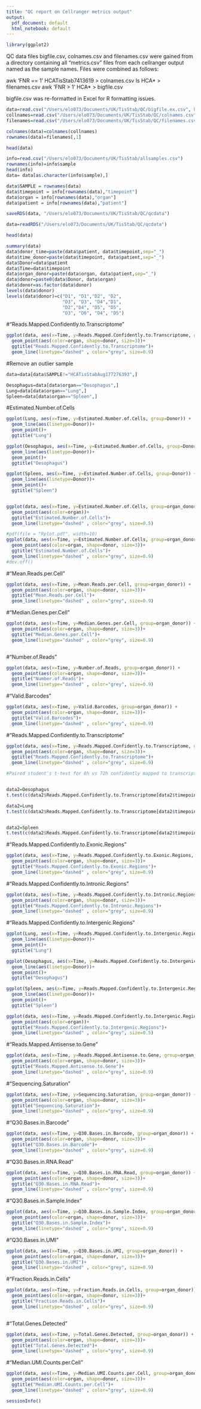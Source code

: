 ```yaml
---
title: "QC report on Cellranger metrics output"
output:
  pdf_document: default
  html_notebook: default
---
```



```r
library(ggplot2)
```


QC data files bigfile.csv, colnames.csv and filenames.csv were gained from a directory containing all "metrics.csv" files from each cellranger output named as the sample names. Files were combined as follows:

awk 'FNR == 1' HCATisStab7413619 > colnames.csv
ls HCA* > filenames.csv
awk 'FNR > 1' HCA* > bigfile.csv

bigfile.csv was re-formatted in Excel for R formatting issues.

```r

data=read.csv("/Users/elo073/Documents/UK/TisStab/QC/bigfile.ex.csv", header=FALSE)
collnames=read.csv("/Users/elo073/Documents/UK/TisStab/QC/colnames.csv")
filenames=read.csv("/Users/elo073/Documents/UK/TisStab/QC/filenames.csv", header=FALSE)

colnames(data)=colnames(collnames)
rownames(data)=filenames[,1]

head(data)

info=read.csv("/Users/elo073/Documents/UK/TisStab/allsamples.csv")
rownames(info)=info$sample
head(info)
data= data[as.character(info$sample),]

data$SAMPLE = rownames(data)
data$timepoint = info[rownames(data),"timepoint"]
data$organ = info[rownames(data),"organ"]
data$patient = info[rownames(data),"patient"]

saveRDS(data, "/Users/elo073/Documents/UK/TisStab/QC/qcdata")
```


```r
data=readRDS("/Users/elo073/Documents/UK/TisStab/QC/qcdata")

head(data)

summary(data)
data$donor_time=paste(data$patient, data$timepoint,sep="_")
data$time_donor=paste(data$timepoint, data$patient,sep="_")
data$Donor=data$patient
data$Time=data$timepoint
data$organ_donor=paste(data$organ, data$patient,sep="_")
data$donor=paste0(data$Donor, data$organ)
data$donor=as.factor(data$donor)
levels(data$donor)
levels(data$donor)=c("D1", "D1","D2", "D2",
                     "D3", "D3", "D4","D1",
                     "D2","D4", "D5", "D5",
                     "D3", "D6", "D4", "D5")

```

#"Reads.Mapped.Confidently.to.Transcriptome"   
```r

ggplot(data, aes(x=Time, y=Reads.Mapped.Confidently.to.Transcriptome, group=organ_donor)) +
  geom_point(aes(color=organ, shape=donor, size=3))+
  ggtitle("Reads.Mapped.Confidently.to.Transcriptome")+
  geom_line(linetype="dashed" , color="grey", size=0.9)
```

#Remove an outlier sample

```r
data=data[data$SAMPLE!="HCATisStabAug177276393",]

Oesophagus=data[data$organ=="Oesophagus",]
Lung=data[data$organ=="Lung",]
Spleen=data[data$organ=="Spleen",]
```



#Estimated.Number.of.Cells
```r

ggplot(Lung, aes(x=Time, y=Estimated.Number.of.Cells, group=Donor)) +
  geom_line(aes(linetype=Donor))+
  geom_point()+
  ggtitle("Lung")

ggplot(Oesophagus, aes(x=Time, y=Estimated.Number.of.Cells, group=Donor)) +
  geom_line(aes(linetype=Donor))+
  geom_point()+
  ggtitle("Oesophagus")

ggplot(Spleen, aes(x=Time, y=Estimated.Number.of.Cells, group=Donor)) +
  geom_line(aes(linetype=Donor))+
  geom_point()+
  ggtitle("Spleen")


ggplot(data, aes(x=Time, y=Estimated.Number.of.Cells, group=organ_donor)) +
  geom_point(aes(color=organ))+
  ggtitle("Estimated.Number.of.Cells")+
  geom_line(linetype="dashed" , color="grey", size=0.5)

#pdf(file = "Rplot.pdf", width=10)
ggplot(data, aes(x=Time, y=Estimated.Number.of.Cells, group=organ_donor)) +
  geom_point(aes(color=organ, shape=donor, size=3))+
  ggtitle("Estimated.Number.of.Cells")+
  geom_line(linetype="dashed" , color="grey", size=0.9)
#dev.off()


```

#"Mean.Reads.per.Cell"                           

```r

ggplot(data, aes(x=Time, y=Mean.Reads.per.Cell, group=organ_donor)) +
  geom_point(aes(color=organ, shape=donor, size=3))+
  ggtitle("Mean.Reads.per.Cell")+
  geom_line(linetype="dashed" , color="grey", size=0.9)


```


#"Median.Genes.per.Cell"  
```r
ggplot(data, aes(x=Time, y=Median.Genes.per.Cell, group=organ_donor)) +
  geom_point(aes(color=organ, shape=donor, size=3))+
  ggtitle("Median.Genes.per.Cell")+
  geom_line(linetype="dashed" , color="grey", size=0.9)



```

#"Number.of.Reads"   
```r

ggplot(data, aes(x=Time, y=Number.of.Reads, group=organ_donor)) +
  geom_point(aes(color=organ, shape=donor, size=3))+
  ggtitle("Number.of.Reads")+
  geom_line(linetype="dashed" , color="grey", size=0.9)


```

#"Valid.Barcodes"   

```r

ggplot(data, aes(x=Time, y=Valid.Barcodes, group=organ_donor)) +
  geom_point(aes(color=organ, shape=donor, size=3))+
  ggtitle("Valid.Barcodes")+
  geom_line(linetype="dashed" , color="grey", size=0.9)

```


#"Reads.Mapped.Confidently.to.Transcriptome"   
```r

ggplot(data, aes(x=Time, y=Reads.Mapped.Confidently.to.Transcriptome, group=organ_donor)) +
  geom_point(aes(color=organ, shape=donor, size=3))+
  ggtitle("Reads.Mapped.Confidently.to.Transcriptome")+
  geom_line(linetype="dashed" , color="grey", size=0.9)

#Paired student's t-test for 0h vs 72h confidently mapped to transcriptome in lung, oesophagus and spleen


data2=Oesophagus
t.test(c(data2$Reads.Mapped.Confidently.to.Transcriptome[data2$timepoint=="0h"], data2$Reads.Mapped.Confidently.to.Transcriptome[data2$timepoint=="72h"])~ c(data2$timepoint[data2$timepoint=="0h"], data2$timepoint[data2$timepoint=="72h"]), paired=TRUE)

data2=Lung
t.test(c(data2$Reads.Mapped.Confidently.to.Transcriptome[data2$timepoint=="0h"], data2$Reads.Mapped.Confidently.to.Transcriptome[data2$timepoint=="72h"])~ c(data2$timepoint[data2$timepoint=="0h"], data2$timepoint[data2$timepoint=="72h"]), paired=TRUE)


data2=Spleen
t.test(c(data2$Reads.Mapped.Confidently.to.Transcriptome[data2$timepoint=="0h"], data2$Reads.Mapped.Confidently.to.Transcriptome[data2$timepoint=="72h"])~ c(data2$timepoint[data2$timepoint=="0h"], data2$timepoint[data2$timepoint=="72h"]), paired=TRUE)

```

#"Reads.Mapped.Confidently.to.Exonic.Regions"   

```r

ggplot(data, aes(x=Time, y=Reads.Mapped.Confidently.to.Exonic.Regions, group=organ_donor)) +
  geom_point(aes(color=organ, shape=donor, size=3))+
  ggtitle("Reads.Mapped.Confidently.to.Exonic.Regions")+
  geom_line(linetype="dashed" , color="grey", size=0.9)


```

#"Reads.Mapped.Confidently.to.Intronic.Regions"  

```r

ggplot(data, aes(x=Time, y=Reads.Mapped.Confidently.to.Intronic.Regions, group=organ_donor)) +
  geom_point(aes(color=organ, shape=donor, size=3))+
  ggtitle("Reads.Mapped.Confidently.to.Intronic.Regions")+
  geom_line(linetype="dashed" , color="grey", size=0.9)


```

#"Reads.Mapped.Confidently.to.Intergenic.Regions"

```r

ggplot(Lung, aes(x=Time, y=Reads.Mapped.Confidently.to.Intergenic.Regions, group=Donor)) +
  geom_line(aes(linetype=Donor))+
  geom_point()+
  ggtitle("Lung")

ggplot(Oesophagus, aes(x=Time, y=Reads.Mapped.Confidently.to.Intergenic.Regions, group=Donor)) +
  geom_line(aes(linetype=Donor))+
  geom_point()+
  ggtitle("Oesophagus")

ggplot(Spleen, aes(x=Time, y=Reads.Mapped.Confidently.to.Intergenic.Regions, group=Donor)) +
  geom_line(aes(linetype=Donor))+
  geom_point()+
  ggtitle("Spleen")

ggplot(data, aes(x=Time, y=Reads.Mapped.Confidently.to.Intergenic.Regions, group=organ_donor)) +
  geom_point(aes(color=organ))+
  ggtitle("Reads.Mapped.Confidently.to.Intergenic.Regions")+
  geom_line(linetype="dashed" , color="grey", size=0.5)

```

#"Reads.Mapped.Antisense.to.Gene"   

```r

ggplot(data, aes(x=Time, y=Reads.Mapped.Antisense.to.Gene, group=organ_donor)) +
  geom_point(aes(color=organ, shape=donor, size=3))+
  ggtitle("Reads.Mapped.Antisense.to.Gene")+
  geom_line(linetype="dashed" , color="grey", size=0.9)


```

#"Sequencing.Saturation"     

```r

ggplot(data, aes(x=Time, y=Sequencing.Saturation, group=organ_donor)) +
  geom_point(aes(color=organ, shape=donor, size=3))+
  ggtitle("Sequencing.Saturation")+
  geom_line(linetype="dashed" , color="grey", size=0.9)

```

#"Q30.Bases.in.Barcode"  

```r

ggplot(data, aes(x=Time, y=Q30.Bases.in.Barcode, group=organ_donor)) +
  geom_point(aes(color=organ, shape=donor, size=3))+
  ggtitle("Q30.Bases.in.Barcode")+
  geom_line(linetype="dashed" , color="grey", size=0.9)

```

#"Q30.Bases.in.RNA.Read"  

```r
ggplot(data, aes(x=Time, y=Q30.Bases.in.RNA.Read, group=organ_donor)) +
  geom_point(aes(color=organ, shape=donor, size=3))+
  ggtitle("Q30.Bases.in.RNA.Read")+
  geom_line(linetype="dashed" , color="grey", size=0.9)

```

#"Q30.Bases.in.Sample.Index"  

```r

ggplot(data, aes(x=Time, y=Q30.Bases.in.Sample.Index, group=organ_donor)) +
  geom_point(aes(color=organ, shape=donor, size=3))+
  ggtitle("Q30.Bases.in.Sample.Index")+
  geom_line(linetype="dashed" , color="grey", size=0.9)


```

#"Q30.Bases.in.UMI"    

```r

ggplot(data, aes(x=Time, y=Q30.Bases.in.UMI, group=organ_donor)) +
  geom_point(aes(color=organ, shape=donor, size=3))+
  ggtitle("Q30.Bases.in.UMI")+
  geom_line(linetype="dashed" , color="grey", size=0.9)

```

#"Fraction.Reads.in.Cells"  

```r

ggplot(data, aes(x=Time, y=Fraction.Reads.in.Cells, group=organ_donor)) +
  geom_point(aes(color=organ, shape=donor, size=3))+
  ggtitle("Fraction.Reads.in.Cells")+
  geom_line(linetype="dashed" , color="grey", size=0.9)



```
#"Total.Genes.Detected"  

```r
ggplot(data, aes(x=Time, y=Total.Genes.Detected, group=organ_donor)) +
  geom_point(aes(color=organ, shape=donor, size=3))+
  ggtitle("Total.Genes.Detected")+
  geom_line(linetype="dashed" , color="grey", size=0.9)

```
#"Median.UMI.Counts.per.Cell"

```r

ggplot(data, aes(x=Time, y=Median.UMI.Counts.per.Cell, group=organ_donor)) +
  geom_point(aes(color=organ, shape=donor, size=3))+
  ggtitle("Median.UMI.Counts.per.Cell")+
  geom_line(linetype="dashed" , color="grey", size=0.9)

```




```r

sessionInfo()

```
